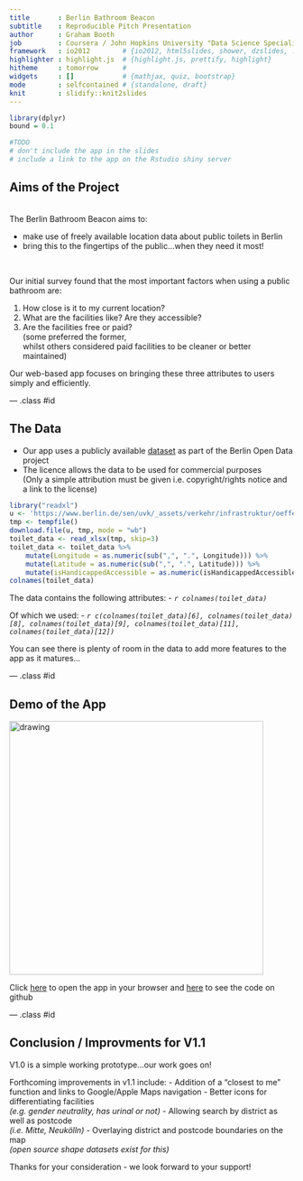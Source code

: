 ```yaml
---
title       : Berlin Bathroom Beacon 
subtitle    : Reproducible Pitch Presentation
author      : Graham Booth
job         : Coursera / John Hopkins University "Data Science Specialisation" Candidate
framework   : io2012        # {io2012, html5slides, shower, dzslides, ...}
highlighter : highlight.js  # {highlight.js, prettify, highlight}
hitheme     : tomorrow      # 
widgets     : []            # {mathjax, quiz, bootstrap}
mode        : selfcontained # {standalone, draft}
knit        : slidify::knit2slides
---
```


<style>
em {
  font-style: italic
}

strong {
  font-weight: bold;
}

sup {
  top: -0.5em;
  vertical-align: baseline;
  font-size: 75%;
  line-height: 0;
  position: relative;
}
</style>

```r
library(dplyr)
bound = 0.1

#TODO
# don't include the app in the slides
# include a link to the app on the Rstudio shiny server
```

## Aims of the Project

<br>
The Berlin Bathroom Beacon aims to:

- make use of freely available location data about public toilets in Berlin
- bring this to the fingertips of the public...when they need it most!

<br>

Our initial survey found that the most important factors when using a public bathroom are:

1. How close is it to my current location?
2. What are the facilities like? Are they accessible?
3. Are the facilities free or paid?  
(some preferred the former,  
whilst others considered paid facilities to be cleaner or better maintained)

Our web-based app focuses on bringing these three attributes to users simply and efficiently.

--- .class #id 

## The Data

- Our app uses a publicly available [dataset](https://daten.berlin.de/datensaetze/standorte-der-öffentlichen-toiletten) as part of the Berlin Open Data project
- The licence allows the data to be used for commercial purposes  
(Only a simple attribution must be given i.e. copyright/rights notice and a link to the license)

```r
library("readxl")
u <- 'https://www.berlin.de/sen/uvk/_assets/verkehr/infrastruktur/oeffentliche-toiletten/berliner-toiletten-standorte.xlsx'
tmp <- tempfile() 
download.file(u, tmp, mode = "wb")
toilet_data <- read_xlsx(tmp, skip=3)
toilet_data <- toilet_data %>%
    mutate(Longitude = as.numeric(sub(",", ".", Longitude))) %>%
    mutate(Latitude = as.numeric(sub(",", ".", Latitude))) %>%
    mutate(isHandicappedAccessible = as.numeric(isHandicappedAccessible))
colnames(toilet_data)
```

The data contains the following attributes:
- _`r colnames(toilet_data)`_

Of which we used:
- _`r c(colnames(toilet_data)[6], colnames(toilet_data)[8], colnames(toilet_data)[9], colnames(toilet_data)[11], colnames(toilet_data)[12])`_

You can see there is plenty of room in the data to add more features to the app as it matures...

--- .class #id 

## Demo of the App

<img src="BBB-screenshot.png" alt="drawing" style="height:450px;"/>

Click [here](https://sidechained.shinyapps.io/ddp_shiny/) to open the app in your browser and [here](https://github.com/sidechained/DDP-Assignment-Week-4) to see the code on github 

--- .class #id 

## Conclusion / Improvments for V1.1

V1.0 is a simple working prototype...our work goes on!

Forthcoming improvements in v1.1 include:
- Addition of a "closest to me" function and links to Google/Apple Maps navigation
- Better icons for differentiating facilities  
_(e.g. gender neutrality, has urinal or not)_
- Allowing search by district as well as postcode  
_(i.e. Mitte, Neukölln)_
- Overlaying district and postcode boundaries on the map  
_(open source shape datasets exist for this)_

Thanks for your consideration - we look forward to your support!